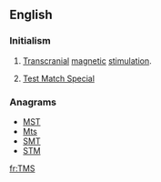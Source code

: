 ==English==
{{wikipedia|Transcranial magnetic stimulation}}

===Initialism===
{{rfc-header|Initialism}}
{{en-initialism}}

# {{context|medicine|lang=en}} [[transcranial|Transcranial]] [[magnetic]] [[stimulation]].
# {{context|cricket|lang=en}} [[w:Test Match Special|Test Match Special]]

===Anagrams===
* [[MST#English|MST]] 
* [[Mts#English|Mts]]
* [[SMT#English|SMT]]
* [[STM#English|STM]]

[[fr:TMS]]